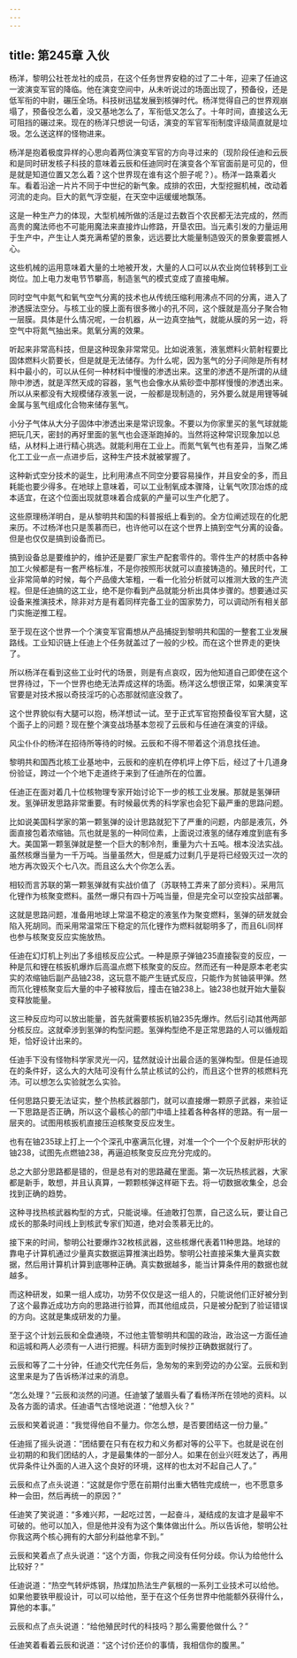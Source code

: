 ```yaml
---
---
---
```

title: 第245章 入伙
---



杨洋，黎明公社苍龙社的成员，在这个任务世界安稳的过了二十年，迎来了任迪这一波演变军官的降临。他在演变空间中，从未听说过的场面出现了，预备役，还是低军衔的中尉，碾压全场。科技树迅猛发展到核弹时代。杨洋觉得自己的世界观崩塌了，预备役怎么着，没又基地怎么了，军衔低又怎么了。十年时间，直接这么无可阻挡的碾过来。现在的杨洋只想说一句话，演变的军官军衔制度评级简直就是垃圾。怎么送这样的怪物进来。

杨洋是抱着极度异样的心思向着两位演变军官的方向寻过来的（现阶段任迪和云辰和是同时研发核子科技的意味着云辰和任迪同时在演变各个军官面前是可见的，但是就是知道位置又怎么着？这个世界现在谁有这个胆子呢？）。杨洋一路乘着火车。看着沿途一片片不同于中世纪的新气象。成排的农田，大型挖掘机械，改动着河流的走向。巨大的氦气浮空艇，在天空中运缓缓地飘荡。

这是一种生产力的体现，大型机械所做的活是过去数百个农民都无法完成的，然而高贵的魔法师也不可能用魔法来直接炸山修路，开垦农田。当元素引发的力量运用于生产中，产生让人类充满希望的景象，远远要比大能量制造毁灭的景象要震撼人心。

这些机械的运用意味着大量的土地被开发，大量的人口可以从农业岗位转移到工业岗位。加上电力发电节节攀高，制造氢气的模式变成了直接电解。

同时空气中氮气和氧气空气分离的技术也从传统压缩利用沸点不同的分离，进入了渗透膜法空分。与核工业的膜上面有很多微小的孔不同，这个膜就是高分子聚合物一层膜。具体是什么情况呢，一台机器，从一边真空抽气，就能从膜的另一边，将空气中将氮气抽出来。氮氧分离的效果。

听起来非常高科技，但是这种现象非常常见。比如说液氢，液氢燃料火箭射程要比固体燃料火箭要长，但是就是无法储存。为什么呢，因为氢气的分子间隙是所有材料中最小的，可以从任何一种材料中慢慢的渗透出来。这里的渗透不是所谓的从缝隙中渗透，就是浑然天成的容器，氢气也会像水从紫砂壶中那样慢慢的渗透出来。所以从来都没有大规模储存液氢一说，一般都是现制造的，另外要么就是用锂等碱金属与氢气组成化合物来储存氢气。

小分子气体从大分子固体中渗透出来是常识现象。不要以为你家里买的氢气球就能把玩几天，密封的再好里面的氢气也会逐渐跑掉的。当然将这种常识现象加以总结，从材料上进行精心挑选。就能利用在工业上。而氮气氧气也有差异，当聚乙烯化工工业一点一点进步后，这种生产技术就被掌握了。

这种新式空分技术的诞生，比利用沸点不同空分要容易操作，并且安全的多，而且耗能也要少得多。在地球上意味着，可以工业制氧成本骤降，让氧气吹顶冶炼的成本适宜，在这个位面出现就意味着合成氨的产量可以生产化肥了。

这些原理杨洋明白，是从黎明共和国的科普报纸上看到的。全方位阐述现在的化肥来历。不过杨洋也只是羡慕而已，也许他可以在这个世界上搞到空气分离的设备。但是也仅仅是搞到设备而已。

搞到设备总是要维护的，维护还是要厂家生产配套零件的。零件生产的材质中各种加工火候都是有一套严格标准，不是你按照形状就可以直接铸造的。殖民时代，工业非常简单的时候，每个产品傻大笨粗，一看一化验分析就可以推测大致的生产流程。但是任迪搞的这工业，绝不是你看到产品就能分析出具体步骤的。想要通过买设备来推演技术，除非对方是有着同样完备工业的国家势力，可以调动所有相关部门实施逆推工程。

至于现在这个世界一个个演变军官甭想从产品捕捉到黎明共和国的一整套工业发展路线。工业知识链上任迪上个任务就盖过了一般的少校。而在这个世界走的更快了。

所以杨洋在看到这些工业时代的场景，则是有点哀叹，因为他知道自己即使在这个世界待过，下一个世界也绝无法弄成这样的场面。杨洋这么想很正常，如果演变军官要是对技术报以奇技淫巧的心态那就彻底没救了。

这个世界貌似有大腿可以抱，杨洋想试一试。至于正式军官抱预备役军官大腿，这个面子上的问题？现在整个演变战场基本忽视了云辰和与任迪在演变的评级。

风尘仆仆的杨洋在招待所等待的时候。云辰和不得不带着这个消息找任迪。

黎明共和国西北核工业基地中，云辰和的座机在停机坪上停下后，经过了十几道身份验证，跨过一个个地下走道终于来到了任迪所在的位置。

任迪正在面对着几十位核物理专家开始讨论下一步的核工业发展。那就是氢弹研发。氢弹研发思路非常重要。有时候最优秀的科学家也会犯下最严重的思路问题。

比如说美国科学家的第一颗氢弹的设计思路就犯下了严重的问题，内部是液氘，外面直接包着浓缩铀。氘也就是氢的一种同位素，上面说过液氢的储存难度到底有多大。美国第一颗氢弹就是整一个巨大的制冷剂，重量为六十五吨。根本没法实战。虽然核爆当量为一千万吨。当量虽然大，但是威力过剩几乎是将已经毁灭过一次的地方再次毁灭个七八次。而且这么大个你怎么丢。

相较而言苏联的第一颗氢弹就有实战价值了（苏联特工弄来了部分资料）。采用氘化锂作为核聚变燃料。虽然一爆只有四十万吨当量，但是完全可以空投实战部署。

这就是思路问题，准备用地球上常温不稳定的液氢作为聚变燃料，氢弹的研发就会陷入死胡同。而采用常温常压下稳定的氘化锂作为燃料就聪明多了，而且6Li同样也参与核聚变反应实施放热。

任迪在幻灯机上列出了多组核反应公式。一种是原子弹铀235直接裂变的反应，一种是氘和锂在核扳机爆炸后高温点燃下核聚变的反应。然而还有一种是原本老老实实的浓缩铀后副产品铀238，这玩意不能产生链式反应，只能作为贫铀装甲弹。然而氘化锂核聚变后大量的中子被释放后，撞击在铀238上。铀238也就开始大量裂变释放能量。

这三种反应均可以放出能量，首先就需要核扳机铀235先爆炸。然后引动其他两部分核反应。这就牵涉到氢弹的构型问题。氢弹构型绝不是正常思路的人可以循规蹈矩，恰好设计出来的。

任迪手下没有怪物科学家灵光一闪，猛然就设计出最合适的氢弹构型。但是任迪现在的条件好，这么大的大陆可没有什么禁止核试的公约，而且这个世界的核燃料充沛。可以想怎么实验就怎么实验。

任何思路只要无法证实，整个热核武器部门，就可以直接爆一颗原子武器，来验证一下思路是否正确，所以这个最核心的部门中墙上挂着各种各样的思路。有一层一层夹的。试图用核扳机直接压迫核聚变反应发生。

也有在铀235球上打上一个个深孔中塞满氘化锂，对准一个个一个个反射炉形状的铀238，试图先点燃铀238，再逼迫核聚变反应充分完成的。

总之大部分思路都是错的，但是总有对的思路藏在里面。第一次玩热核武器，大家都是新手，敢想，并且认真算，一颗颗核弹这样砸下去。将一切数据收集全，总会找到正确的趋势。

这种寻找热核武器构型的方式，只能说壕。任迪敢打包票，自己这么玩，要让自己成长的那条时间线上到核武专家们知道，绝对会羡慕无比的。

接下来的时间，黎明公社要爆炸32枚核武器，这些核爆代表着11种思路。地球的靠电子计算机通过少量真实数据运算推演出趋势。黎明公社直接采集大量真实数据，然后用计算机计算到底哪种正确。真实数据越多，能当计算条件用的数据也就越多。

而这种研发，如果一组人成功，功劳不仅仅是这一组人的，只能说他们正好被分到了这个最靠近成功方向的思路进行验算，而其他组成员，只是被分配到了验证错误的方向。这就是集成研发的力量。

至于这个计划云辰和全盘通晓，不过他主管黎明共和国的政治，政治这一方面任迪和运城和两人必须有一人进行把握。科研方面到时候抄正确数据就行了。

云辰和等了二十分钟，任迪交代完任务后，急匆匆的来到旁边的办公室。云辰和到这里来是为了告诉杨洋过来的消息。

“怎么处理？”云辰和淡然的问道。任迪皱了皱眉头看了看杨洋所在领地的资料。以及各方面的请求。任迪语气古怪地说道：“他想入伙？”

云辰和笑着说道：“我觉得他自不量力。你怎么想，是否要团结这一份力量。”

任迪摇了摇头说道：“团结要在只有在权力和义务都对等的公平下。也就是说在创业初期的和我们团结的人，才是最集体的一部分人。如果在创业兴旺发达了，再用优异条件让外面的人进入这个良好的环境，这样的也太对不起自己人了。”

云辰和点了点头说道：“这就是你宁愿在前期付出重大牺牲完成统一，也不愿意多种一会田，然后再统一的原因？”

任迪笑了笑说道：“多难兴邦，一起吃过苦，一起奋斗，凝结成的友谊才是最牢不可破的。他可以加入，但是他并没有为这个集体做出什么。所以告诉他，黎明公社你我这两个核心拥有的大部分利益他拿不到。”

云辰和笑着点了点头说道：“这个方面，你我之间没有任何分歧。你认为给他什么比较好？”

任迪说道：“热空气转炉炼钢，热煤加热法生产氨根的一系列工业技术可以给他。如果他要铁甲舰设计，可以可以给他，至于在这个任务世界中他能额外获得什么，算他的本事。”

云辰和点了点头说道：“给他殖民时代的科技吗？那么需要他做什么？”

任迪笑着看着云辰和说道：“这个讨价还价的事情，我相信你的腹黑。”